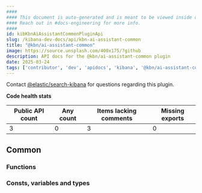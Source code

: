 ```yaml
---
####
#### This document is auto-generated and is meant to be viewed inside our experimental, new docs system.
#### Reach out in #docs-engineering for more info.
####
id: kibKbnAiAssistantCommonPluginApi
slug: /kibana-dev-docs/api/kbn-ai-assistant-common
title: "@kbn/ai-assistant-common"
image: https://source.unsplash.com/400x175/?github
description: API docs for the @kbn/ai-assistant-common plugin
date: 2025-03-24
tags: ['contributor', 'dev', 'apidocs', 'kibana', '@kbn/ai-assistant-common']
---
```




Contact [@elastic/search-kibana](https://github.com/orgs/elastic/teams/search-kibana) for questions regarding this plugin.

**Code health stats**

| Public API count  | Any count | Items lacking comments | Missing exports |
|-------------------|-----------|------------------------|-----------------|
| 3 | 0 | 3 | 0 |

## Common

### Functions
<DocDefinitionList data={kbnAiAssistantCommonObj.common.functions}/>

### Consts, variables and types
<DocDefinitionList data={kbnAiAssistantCommonObj.common.misc}/>

